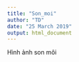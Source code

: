 ```yaml
---
title: "Son_moi"
author: "TD"
date: "25 March 2019"
output: html_document
---
```


Hình ảnh son môi
